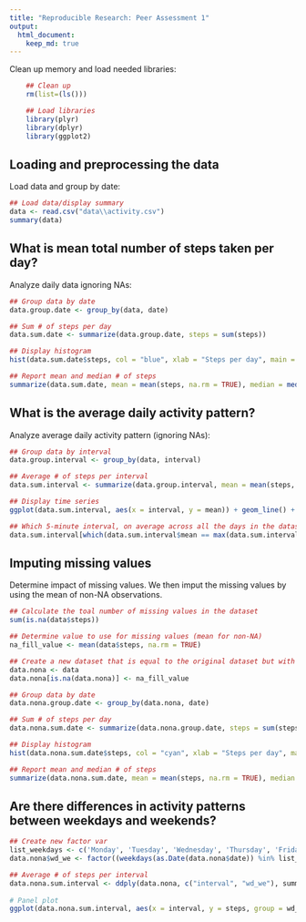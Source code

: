 ```yaml
---
title: "Reproducible Research: Peer Assessment 1"
output: 
  html_document:
    keep_md: true
---
```


Clean up memory and load needed libraries:
```r
    ## Clean up
    rm(list=(ls()))

    ## Load libraries
    library(plyr)
    library(dplyr)
    library(ggplot2)
```


## Loading and preprocessing the data

Load data and group by date:
```r
## Load data/display summary
data <- read.csv("data\\activity.csv")
summary(data)
```


## What is mean total number of steps taken per day?

Analyze daily data ignoring NAs:
```r
## Group data by date
data.group.date <- group_by(data, date)

## Sum # of steps per day
data.sum.date <- summarize(data.group.date, steps = sum(steps))

## Display histogram
hist(data.sum.date$steps, col = "blue", xlab = "Steps per day", main = "Total Number of Steps Taken Each Day")

## Report mean and median # of steps
summarize(data.sum.date, mean = mean(steps, na.rm = TRUE), median = median(steps, na.rm = TRUE))
```


## What is the average daily activity pattern?

Analyze average daily activity pattern (ignoring NAs):
```r
## Group data by interval
data.group.interval <- group_by(data, interval)

## Average # of steps per interval
data.sum.interval <- summarize(data.group.interval, mean = mean(steps, na.rm = TRUE))

## Display time series
ggplot(data.sum.interval, aes(x = interval, y = mean)) + geom_line() + xlab("Interval") + ylab("Steps") + ggtitle("Average # of Steps Taken (averaged across all days)")

## Which 5-minute interval, on average across all the days in the dataset, contains the maximum number of steps
data.sum.interval[which(data.sum.interval$mean == max(data.sum.interval$mean)), ]
```


## Imputing missing values

Determine impact of missing values. We then imput the missing values by using the mean of non-NA observations.
```r
## Calculate the toal number of missing values in the dataset
sum(is.na(data$steps))

## Determine value to use for missing values (mean for non-NA)
na_fill_value <- mean(data$steps, na.rm = TRUE)

## Create a new dataset that is equal to the original dataset but with the missings data filled in
data.nona <- data
data.nona[is.na(data.nona)] <- na_fill_value

## Group data by date
data.nona.group.date <- group_by(data.nona, date)

## Sum # of steps per day
data.nona.sum.date <- summarize(data.nona.group.date, steps = sum(steps))

## Display histogram
hist(data.nona.sum.date$steps, col = "cyan", xlab = "Steps per day", main = "Total Number of Steps Taken Each Day")

## Report mean and median # of steps
summarize(data.nona.sum.date, mean = mean(steps, na.rm = TRUE), median = median(steps, na.rm = TRUE))

```


## Are there differences in activity patterns between weekdays and weekends?
```r
## Create new factor var
list_weekdays <- c('Monday', 'Tuesday', 'Wednesday', 'Thursday', 'Friday')
data.nona$wd_we <- factor((weekdays(as.Date(data.nona$date)) %in% list_weekdays) + 1L, levels = 1:2, labels=c("weekend", "weekday"))

## Average # of steps per interval
data.nona.sum.interval <- ddply(data.nona, c("interval", "wd_we"), summarize, steps = mean(steps))
    
# Panel plot
ggplot(data.nona.sum.interval, aes(x = interval, y = steps, group = wd_we)) + facet_wrap( ~ wd_we) + geom_line()

```
